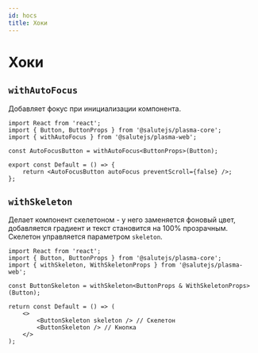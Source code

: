 ```yaml
---
id: hocs
title: Хоки
---
```


# Хоки

## `withAutoFocus`

Добавляет фокус при инициализации компонента.

```tsx
import React from 'react';
import { Button, ButtonProps } from '@salutejs/plasma-core';
import { withAutoFocus } from '@salutejs/plasma-web';

const AutoFocusButton = withAutoFocus<ButtonProps>(Button);

export const Default = () => {
    return <AutoFocusButton autoFocus preventScroll={false} />;
};
```

## `withSkeleton`

Делает компонент скелетоном - у него заменяется фоновый цвет, добавляется градиент и текст становится на 100% прозрачным.
Скелетон управляется параметром `skeleton`.

```tsx
import React from 'react';
import { Button, ButtonProps } from '@salutejs/plasma-core';
import { withSkeleton, WithSkeletonProps } from '@salutejs/plasma-web';

const ButtonSkeleton = withSkeleton<ButtonProps & WithSkeletonProps>(Button);

return const Default = () => (
    <>
        <ButtonSkeleton skeleton /> // Скелетон
        <ButtonSkeleton /> // Кнопка
    </>
);
```
